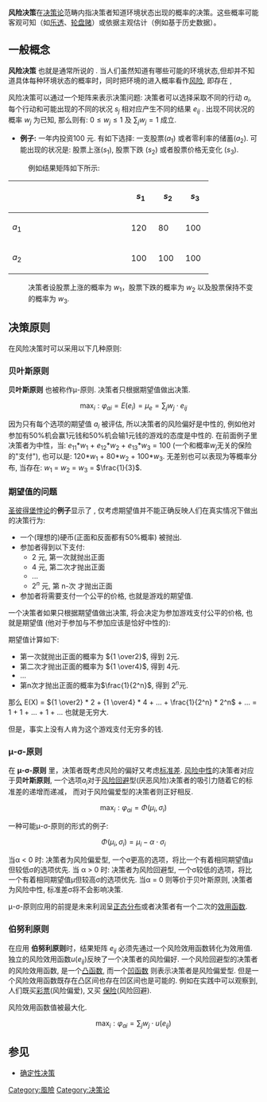 '''风险决策'''在[[决策论|决策论]]范畴内指决策者知道环境状态出现的概率的决策。这些概率可能客观可知（如[[乐透|乐透]]、[[轮盘赌|轮盘赌]]）或依据主观估计（例如基于历史数据）。

== 一般概念 ==

'''风险决策''' 也就是通常所说的 {{tsl|de|Entscheidung unter Unsicherheit|不确定条件下的决策}}. 当人们虽然知道有哪些可能的环境状态,但却并不知道具体每种环境状态的概率时，同时把环境的进入概率看作[[风险|风险]], 即存在 {{tsl|de|Entscheidung unter Ungewissheit|未知条件下的决策}}, 
    
风险决策可以通过一个矩阵来表示决策问题: 决策者可以选择采取不同的行动 <math> a_i </math>, 每个行动和可能出现的不同的状况 <math> s_j </math> 相对应产生不同的结果 <math> e_{ij} </math> . 出现不同状况的概率 <math> w_j </math> 为已知, 那么则有: <math>0 \le w_j \le 1</math> 及 <math>\sum_{j}w_j = 1</math> 成立.

* '''例子:''' 一年内投资100 元. 有如下选择: 一支股票(<math> a_1 </math>) 或者零利率的储蓄(<math> a_2 </math>). 可能出现的状况是: 股票上涨(<math> s_1 </math>), 股票下跌 (<math> s_2 </math>) 或者股票价格无变化 (<math> s_3 </math>).

: 例如结果矩阵如下所示:

{| border="0" 
 !width="5%"|  
 !width="10%" align="Right"|<math>s_1</math>
 !width="10%" align="Right"|<math>s_2</math>
 !width="10%" align="Right"|<math>s_3</math>
 |-
 ! <math>a_1</math>
 | align="Right"| 120
 | align="Right"| 80
 | align="Right"| 100
 |-
 ! <math>a_2</math>
 | align="Right"| 100
 | align="Right"| 100
 | align="Right"| 100
 |}
 
: 决策者设股票上涨的概率为 <math> w_1 </math>，股票下跌的概率为 <math> w_2 </math>  以及股票保持不变的概率为 <math> w_3 </math>.

== 决策原则 ==

在风险决策时可以采用以下几种原则:

=== 贝叶斯原则 ===

'''贝叶斯原则''' 也被称作μ-原则. 决策者只根据期望值做出决策.
:<math> \max_i : \varphi{}_{ai} = E(e_i) = \mu{}_e = \sum_j w{}_j \cdot e_{ij} </math>

因为只有每个选项的期望值 <math> a_i </math> 被评估, 所以决策者的风险偏好是中性的, 例如他对参加有50%机会赢1元钱和50%机会输1元钱的游戏的态度是中性的. 在前面例子里决策者为中性，当: <math>e_{11}</math>*<math>w_1</math> + <math>e_{12}</math>*<math>w_2</math> + <math>e_{13}</math>*<math>w_3</math> = 100 (一个和概率<math>w_j</math>无关的保险的"支付"), 也可以是: 120*<math>w_1</math> + 80*<math>w_2</math> + 100*<math>w_3</math>. 无差别也可以表现为等概率分布, 当存在: <math>w_1</math> = <math>w_2</math> = <math>w_3</math> = <math>\frac{1}{3}</math>.

=== 期望值的问题 ===

[[圣彼得堡悖论|圣彼得堡悖论]]的'''例子'''显示了 , 仅考虑期望值并不能正确反映人们在真实情况下做出的决策行为:

* 一个(理想的)硬币(正面和反面都有50%概率) 被抛出.
* 参加者得到以下支付:
** 2 元, 第一次就抛出正面
** 4 元, 第二次才抛出正面
** ...
** <math>2^n</math> 元, 第 n-次 才抛出正面
* 参加者将需要支付一个公平的价格, 也就是游戏的期望值.

一个决策者如果只根据期望值做出决策, 将会决定为参加游戏支付公平的价格, 也就是期望值 (他对于参加与不参加应该是恰好中性的):

期望值计算如下:
* 第一次就抛出正面的概率为 <math>{1 \over2}</math>, 得到 2元.
* 第二次才抛出正面的概率为 <math>{1 \over4}</math>, 得到 4元.
* ...
* 第n次才抛出正面的概率为<math>\frac{1}{2^n}</math>, 得到 <math>2^n</math>元.

那么 E(X) = <math>{1 \over2} * 2 + {1 \over4} * 4 + ... + \frac{1}{2^n} * 2^n</math> + ... = 1 + 1 + ... + 1 + ... 也就是无穷大.

但是，事实上没有人肯为这个游戏支付无穷多的钱.

=== μ-σ-原则 ===

在 '''μ-σ-原则''' 里，决策者既考虑风险的偏好又考虑[[标准差|标准差]]. [[风险中性|风险中性]]的决策者对应于'''贝叶斯原则''', 一个选项<math>a_i</math>对于[[风险回避|风险回避]]型(厌恶风险)决策者的吸引力随着它的标准差的递增而递减，  而对于风险偏爱型的决策者则正好相反.

:<math> \max_i : \varphi_{ai} = \Phi ( \mu_i, \sigma_i ) </math>

一种可能μ-σ-原则的形式的例子:

:<math> \Phi ( \mu_i, \sigma_i ) = \mu_i - \alpha \cdot \sigma_i </math>

当α < 0 时: 决策者为风险偏爱型, 一个σ更高的选项，将比一个有着相同期望值μ但较低σ的选项优先. 当 α > 0 时: 决策者为风险回避型, 一个σ较低的选项，将比一个有着相同期望值μ但较高σ的选项优先. 当α = 0 则等价于贝叶斯原则, 决策者为风险中性, 标准差σ将不会影响决策.

μ-σ-原则应用的前提是未来利润呈[[正态分布|正态分布]]或者决策者有一个二次的[[效用函数|效用函数]].

=== 伯努利原则 ===

在应用 '''伯努利原则'''时，结果矩阵 <math> e_{ij} </math> 必须先通过一个风险效用函数转化为效用值. 独立的风险效用函数<math> u(e_{ij}) </math>反映了一个决策者的风险偏好. 一个风险回避型的决策者的风险效用函数, 是一个[[凸函数|凸函数]], 而一个[[凹函数|凹函数]] 则表示决策者是风险偏爱型. 但是一个风险效用函数既存在凸区间也存在凹区间也是可能的. 例如在实践中可以观察到, 人们既买[[彩票|彩票]](风险偏爱), 又买 [[保险|保险]](风险回避).

风险效用函数值被最大化.  

:<math> \max_i : \varphi_{ai} = \sum_j w_j \cdot u(e_{ij}) </math>

==参见==
*[[确定性决策|确定性决策]]


[[Category:風險|Category:風險]]
[[Category:决策论|Category:决策论]]